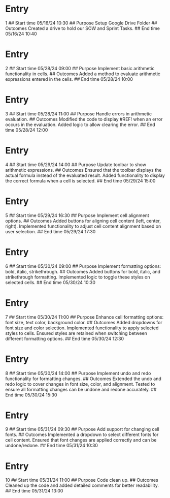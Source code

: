 # Entry
1
## Start time
05/16/24 10:30
## Purpose
Setup Google Drive Folder
## Outcomes
Created a drive to hold our SOW and Sprint Tasks.
## End time
05/16/24 10:40

# Entry
2
## Start time
05/28/24 09:00
## Purpose
Implement basic arithmetic functionality in cells.
## Outcomes
Added a method to evaluate arithmetic expressions entered in the cells.
## End time
05/28/24 10:00

# Entry
3
## Start time
05/28/24 11:00
## Purpose
Handle errors in arithmetic evaluation.
## Outcomes
Modified the code to display #REF! when an error occurs in the evaluation. Added logic to allow clearing the error.
## End time
05/28/24 12:00

# Entry
4
## Start time
05/29/24 14:00
## Purpose
Update toolbar to show arithmetic expressions.
## Outcomes
Ensured that the toolbar displays the actual formula instead of the evaluated result. Added functionality to display the correct formula when a cell is selected.
## End time
05/29/24 15:00

# Entry
5
## Start time
05/29/24 16:30
## Purpose
Implement cell alignment options.
## Outcomes
Added buttons for aligning cell content (left, center, right). Implemented functionality to adjust cell content alignment based on user selection.
## End time
05/29/24 17:30

# Entry
6
## Start time
05/30/24 09:00
## Purpose
Implement formatting options: bold, italic, strikethrough.
## Outcomes
Added buttons for bold, italic, and strikethrough formatting. Implemented logic to toggle these styles on selected cells.
## End time
05/30/24 10:30

# Entry
7
## Start time
05/30/24 11:00
## Purpose
Enhance cell formatting options: font size, text color, background color.
## Outcomes
Added dropdowns for font size and color selection. Implemented functionality to apply selected styles to cells. Ensured styles are retained when switching between different formatting options.
## End time
05/30/24 12:30

# Entry
8
## Start time
05/30/24 14:00
## Purpose
Implement undo and redo functionality for formatting changes.
## Outcomes
Extended the undo and redo logic to cover changes in font size, color, and alignment. Tested to ensure all formatting changes can be undone and redone accurately.
## End time
05/30/24 15:30

# Entry
9
## Start time
05/31/24 09:30
## Purpose
Add support for changing cell fonts.
## Outcomes
Implemented a dropdown to select different fonts for cell content. Ensured that font changes are applied correctly and can be undone/redone.
## End time
05/31/24 10:30

# Entry
10 
## Start time
05/31/24 11:00
## Purpose
Code clean up.
## Outcomes
Cleaned up the code and added detailed comments for better readability.
## End time
05/31/24 13:00





